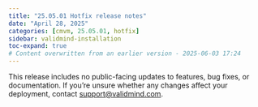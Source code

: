 ```yaml
---
title: "25.05.01 Hotfix release notes"
date: "April 28, 2025"
categories: [cmvm, 25.05.01, hotfix]
sidebar: validmind-installation
toc-expand: true
# Content overwritten from an earlier version - 2025-06-03 17:24
---
```


::: {.callout-info title="No user-facing changes in this release"}
This release includes no public-facing updates to features, bug fixes, or documentation. If you're unsure whether any changes affect your deployment, contact <support@validmind.com>.
:::

<!--- ## Backend --->
<!--- Tag: [cmvm/25.05.01](https://github.com/validmind/backend/releases/tag/cmvm/25.05.01) --->
<!--- Compare API call: gh api repos/validmind/backend/compare/485d53cbc0d5613d59a083eb196875aa1f31b235...485d53cbc0d5613d59a083eb196875aa1f31b235 --->
<!-- No public PRs found for this release -->

<!--- ## Frontend --->
<!--- Tag: [cmvm/25.05.01](https://github.com/validmind/frontend/releases/tag/cmvm/25.05.01) --->
<!--- Compare API call: gh api repos/validmind/frontend/compare/ad63f732dee826862a4964af2edc9ab5fe69e709...ad63f732dee826862a4964af2edc9ab5fe69e709 --->
<!-- No public PRs found for this release -->

<!--- ## Agents --->
<!--- Tag: [cmvm/25.05.01](https://github.com/validmind/agents/releases/tag/cmvm/25.05.01) --->
<!--- Compare API call: gh api repos/validmind/agents/compare/d9c9fe5f27cfcfe8c87003d3cbb4d5ec083122eb...d9c9fe5f27cfcfe8c87003d3cbb4d5ec083122eb --->
<!-- No public PRs found for this release -->

<!--- ## Documentation --->
<!--- Tag: [cmvm/25.05.01](https://github.com/validmind/documentation/releases/tag/cmvm/25.05.01) --->
<!--- Compare API call: gh api repos/validmind/documentation/compare/a43dbe7f31d943df0b8d187060983bbdc89c8ac9...a43dbe7f31d943df0b8d187060983bbdc89c8ac9 --->
<!-- No public PRs found for this release -->

<!--- ## Validmind-library --->
<!--- Tag: [cmvm/25.05.01](https://github.com/validmind/validmind-library/releases/tag/cmvm/25.05.01) --->
<!--- Compare API call: gh api repos/validmind/validmind-library/compare/cmvm/25.05.01...cmvm/25.05.01 --->
<!-- No public PRs found for this release -->
